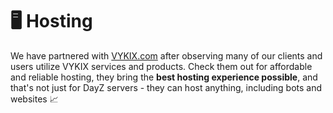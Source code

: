 # 🖥️ Hosting

We have partnered with [VYKIX.com](https://portal.vykix.com/aff.php?aff=17) after observing many of our clients and users utilize VYKIX services and products. Check them out for affordable and reliable hosting, they bring the **best hosting experience possible**, and that's not just for DayZ servers - they can host anything, including bots and websites 📈
